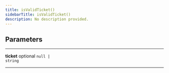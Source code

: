 ```yaml
---
title: isValidTicket()
sidebarTitle: isValidTicket()
description: No description provided.
---
```


## Parameters

---

**<span className="parameter-name">ticket</span>** <span className="optional-status">optional</span> <code>null &#124; string</code>

---
